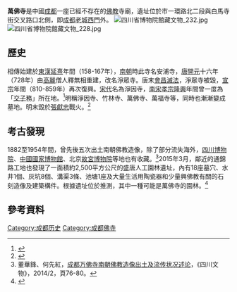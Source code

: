 '''萬佛寺'''是中國[[成都|成都]]一座已經不存在的[[佛教|佛教]]寺廟，遺址位於市一環路北二段與白馬寺街交叉路口北側，即[[成都城牆|成都老城西門]]外。
[[File:四川省博物院館藏文物_232.jpg|thumb]]
[[File:四川省博物院館藏文物_228.jpg|thumb]]
==歷史==
相傳始建於[[东汉|東漢]][[延熹|延熹]]年間（158-167年），[[南北朝|南朝]]時此寺名安浦寺，[[唐朝|唐]][[开元|開元]]十六年（728年）由[[高麗|高麗]]僧人釋無相重建，改名淨眾寺。唐末[[會昌毀佛|會昌滅法]]，淨眾寺被毀，[[唐宣宗|宣宗]]年間（810-859年）再次復興。[[宋朝|宋代]]名為淨因寺，[[南宋|南宋]][[宋孝宗|孝宗]][[隆興|隆興]]年間曾一度為「[[交子|交子]]務」所在地。<ref>{{Cite web|title=唐时成都，万佛寺内渠水弯弯？|url=http://news.sina.com.cn/o/2015-07-13/055932100638.shtml|accessdate=2020-08-24|work=news.sina.com.cn}}</ref>明稱淨因寺、竹林寺、萬佛寺、萬福寺等，同時也漸漸變成墓地。明末毀於[[張獻忠|張獻忠]]戰火。<ref>{{Cite web|title=博物館頻道─從四川博物院所藏萬佛寺佛雕看七寶瑞光之藝術考古價值（上）|url=https://beta.nmp.gov.tw/enews/no293/page_03.html|accessdate=2020-08-24|work=beta.nmp.gov.tw}}</ref>

==考古發現==
1882至1954年間，曾先後五次出土南朝佛教造像，除了部分流失海外，[[四川博物院|四川博物院]]、[[中國國家博物館|中國國家博物館]]、北京[[故宮博物院_(北京)|故宮博物院]]等地也有收藏。<ref>董華鋒、何先紅，[http://www.cssn.cn/kgx/zgkg/201501/P020150120302844360900.pdf 成都万佛寺南朝佛教造像出土及流传状况述论]，《四川文物》，2014/2，頁76-80。</ref>2015年3月，鄰近的通錦路工地也發現了一面積約2,500平方公尺的盛唐人工園林遺址，內有18座墓穴、水井1個、灰坑8個、溝渠3條、池塘1座及大量生活用陶瓷器和少量興佛教有關的石刻造像及建築構件。根據遺址位於推測，其中一種可能是萬佛寺的園林。<ref>{{Cite web|title=成都挖出盛唐遺址 疑千年萬佛寺園林 - 兩岸|url=https://www.chinatimes.com/realtimenews/20150713001881-260409|accessdate=2020-08-24|last=中時新聞網|work=中時新聞網|language=zh-TW}}</ref>

==參考資料==
{{reflist}}
[[Category:成都历史|Category:成都历史]]
[[Category:成都佛寺|Category:成都佛寺]]